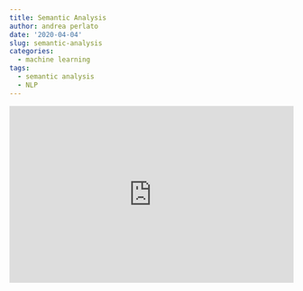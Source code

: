 ```yaml
---
title: Semantic Analysis
author: andrea perlato
date: '2020-04-04'
slug: semantic-analysis
categories:
  - machine learning
tags:
  - semantic analysis
  - NLP
---
```

<style>
body {
text-align: justify}
.rwd-video {
    height: 0;
    overflow: hidden;
    padding-bottom: 56.25%;
    padding-top: 30px;
    position: relative;
}
.rwd-video iframe,
.rwd-video object,
.rwd-video embed {
    height: 100%;
    left: 0;
    position: absolute;
    top: 0;
    width: 100%;
}
</style>

<div class="rwd-video">
<iframe width="560" height="315" src="https://www.youtube.com/embed/Ov8A1ON9FJQ" frameborder="0" allow="accelerometer; autoplay; encrypted-media; gyroscope; picture-in-picture" allowfullscreen></iframe></div>
